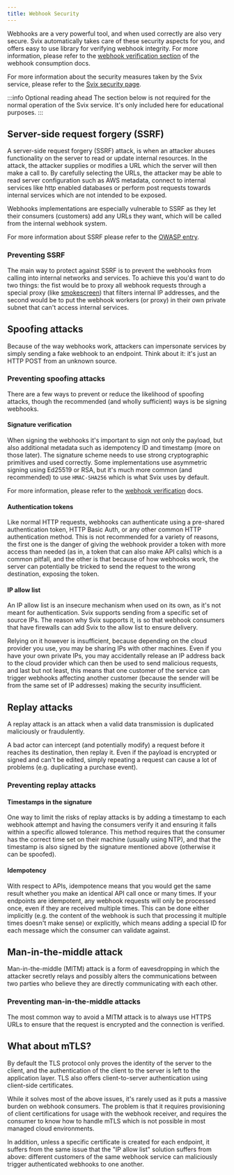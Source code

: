 ```yaml
---
title: Webhook Security
---
```


Webhooks are a very powerful tool, and when used correctly are also very secure. Svix automatically takes care of these security aspects for you, and offers easy to use library for verifying webhook integrity. For more information, please refer to the [webhook verification section](/receiving/verifying-payloads/why) of the webhook consumption docs.

For more information about the security measures taken by the Svix service, please refer to the [Svix security page](https://www.svix.com/security/).

:::info Optional reading ahead
The section below is not required for the normal operation of the Svix service. It's only included here for educational purposes.
:::

## Server-side request forgery (SSRF)

A server-side request forgery (SSRF) attack, is when an attacker abuses functionality on the server to read or update internal resources. In the attack, the attacker supplies or modifies a URL which the server will then make a call to. By carefully selecting the URLs, the attacker may be able to read server configuration such as AWS metadata, connect to internal services like http enabled databases or perform post requests towards internal services which are not intended to be exposed.

Webhooks implementations are especially vulnerable to SSRF as they let their consumers (customers) add any URLs they want, which will be called from the internal webhook system.

For more information about SSRF please refer to the [OWASP entry](https://owasp.org/www-community/attacks/Server_Side_Request_Forgery).

### Preventing SSRF

The main way to protect against SSRF is to prevent the webhooks from calling into internal networks and services. To achieve this you'd want to do two things: the fist would be to proxy all webhook requests through a special proxy (like [smokescreen](https://github.com/stripe/smokescreen)) that filters internal IP addresses, and the second would be to put the webhook workers (or proxy) in their own private subnet that can't access internal services.

## Spoofing attacks

Because of the way webhooks work, attackers can impersonate services by simply sending a fake webhook to an endpoint. Think about it: it's just an HTTP POST from an unknown source.


### Preventing spoofing attacks

There are a few ways to prevent or reduce the likelihood of spoofing attacks, though the recommended (and wholly sufficient) ways is be signing webhooks.

#### Signature verification

When signing the webhooks it's important to sign not only the payload, but also additional metadata such as idempotency ID and timestamp (more on those later). The signature scheme needs to use strong cryptographic primitives and used correctly. Some implementations use asymmetric signing using Ed25519 or RSA, but it's much more common (and recommended) to use `HMAC-SHA256` which is what Svix uses by default.

For more information, please refer to the [webhook verification](/receiving/verifying-payloads/how-manual) docs.

#### Authentication tokens

Like normal HTTP requests, webhooks can authenticate using a pre-shared authentication token, HTTP Basic Auth, or any other common HTTP authentication method. This is not recommended for a variety of reasons, the first one is the danger of giving the webhook provider a token with more access than needed (as in, a token that can also make API calls) which is a common pitfall, and the other is that because of how webhooks work, the server can potentially be tricked to send the request to the wrong destination, exposing the token.


#### IP allow list

An IP allow list is an insecure mechanism when used on its own, as it's not meant for authentication. Svix supports sending from a specific set of source IPs. The reason why Svix supports it, is so that webhook consumers that have firewalls can add Svix to the allow list to ensure delivery.

Relying on it however is insufficient, because depending on the cloud provider you use, you may be sharing IPs with other machines. Even if you have your own private IPs, you may accidentally release an IP address back to the cloud provider which can then be used to send malicious requests, and last but not least, this means that one customer of the service can trigger webhooks affecting another customer (because the sender will be from the same set of IP addresses) making the security insufficient.

## Replay attacks

A replay attack is an attack when a valid data transmission is duplicated maliciously or fraudulently.

A bad actor can intercept (and potentially modify) a request before it reaches its destination, then replay it. Even if the payload is encrypted or signed and can't be edited, simply repeating a request can cause a lot of problems (e.g. duplicating a purchase event).

### Preventing replay attacks

#### Timestamps in the signature

One way to limit the risks of replay attacks is by adding a timestamp to each webhook attempt and having the consumers verify it and ensuring it falls within a specific allowed tolerance. This method requires that the consumer has the correct time set on their machine (usually using NTP), and that the timestamp is also signed by the signature mentioned above (otherwise it can be spoofed).

#### Idempotency

With respect to APIs, idempotence means that you would get the same result whether you make an identical API call once or many times. If your endpoints are idempotent, any webhook requests will only be processed once, even if they are received multiple times. This can be done either implicitly (e.g. the content of the webhook is such that processing it multiple times doesn't make sense) or explicitly, which means adding a special ID for each message which the consumer can validate against.


## Man-in-the-middle attack

Man-in-the-middle (MITM) attack is a form of eavesdropping in which the attacker secretly relays and possibly alters the communications between two parties who believe they are directly communicating with each other.

### Preventing man-in-the-middle attacks

The most common way to avoid a MITM attack is to always use HTTPS URLs to ensure that the request is encrypted and the connection is verified.


## What about mTLS?

By default the TLS protocol only proves the identity of the server to the client, and the authentication of the client to the server is left to the application layer. TLS also offers client-to-server authentication using client-side certificates.

While it solves most of the above issues, it's rarely used as it puts a massive burden on webhook consumers. The problem is that it requires provisioning of client certifications for usage with the webhook receiver, and requires the consumer to know how to handle mTLS which is not possible in most managed cloud environments.

In addition, unless a specific certificate is created for each endpoint, it suffers from the same issue that the "IP allow list" solution suffers from above: different customers of the same webhook service can maliciously trigger authenticated webhooks to one another.
